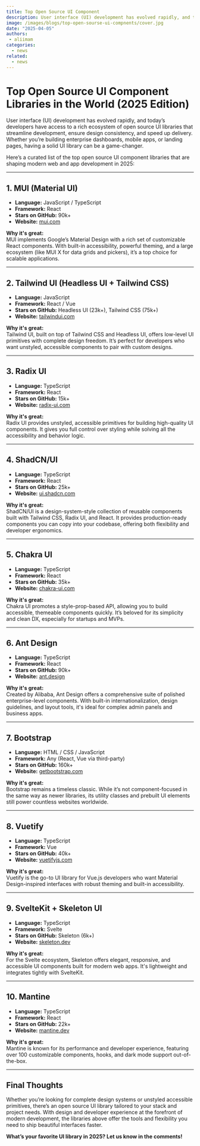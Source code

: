 ```yaml
---
title: Top Open Source UI Component
description: User interface (UI) development has evolved rapidly, and today’s developers have access to a rich ecosystem of open source UI libraries that streamline development, ensure design consistency, and speed up delivery. Whether you’re building enterprise dashboards, mobile apps, or landing pages, having a solid UI library can be a game-changer.
image: /images/blogs/top-open-sourse-ui-compnents/cover.jpg
date: "2025-04-05"
authors: 
 - aliimam 
categories:
  - news
related:
  - news
---
```


# Top Open Source UI Component Libraries in the World (2025 Edition)

User interface (UI) development has evolved rapidly, and today’s developers have access to a rich ecosystem of open source UI libraries that streamline development, ensure design consistency, and speed up delivery. Whether you’re building enterprise dashboards, mobile apps, or landing pages, having a solid UI library can be a game-changer.

Here’s a curated list of the top open source UI component libraries that are shaping modern web and app development in 2025:

---

## 1. MUI (Material UI)

- **Language:** JavaScript / TypeScript  
- **Framework:** React  
- **Stars on GitHub:** 90k+  
- **Website:** [mui.com](https://mui.com)

**Why it's great:**  
MUI implements Google’s Material Design with a rich set of customizable React components. With built-in accessibility, powerful theming, and a large ecosystem (like MUI X for data grids and pickers), it’s a top choice for scalable applications.

---

## 2. Tailwind UI (Headless UI + Tailwind CSS)

- **Language:** JavaScript  
- **Framework:** React / Vue  
- **Stars on GitHub:** Headless UI (23k+), Tailwind CSS (75k+)  
- **Website:** [tailwindui.com](https://tailwindui.com)

**Why it's great:**  
Tailwind UI, built on top of Tailwind CSS and Headless UI, offers low-level UI primitives with complete design freedom. It’s perfect for developers who want unstyled, accessible components to pair with custom designs.

---

## 3. Radix UI

- **Language:** TypeScript  
- **Framework:** React  
- **Stars on GitHub:** 15k+  
- **Website:** [radix-ui.com](https://www.radix-ui.com)

**Why it's great:**  
Radix UI provides unstyled, accessible primitives for building high-quality UI components. It gives you full control over styling while solving all the accessibility and behavior logic.

---

## 4. ShadCN/UI

- **Language:** TypeScript  
- **Framework:** React  
- **Stars on GitHub:** 25k+  
- **Website:** [ui.shadcn.com](https://ui.shadcn.com)

**Why it's great:**  
ShadCN/UI is a design-system-style collection of reusable components built with Tailwind CSS, Radix UI, and React. It provides production-ready components you can copy into your codebase, offering both flexibility and developer ergonomics.

---

## 5. Chakra UI

- **Language:** TypeScript  
- **Framework:** React  
- **Stars on GitHub:** 35k+  
- **Website:** [chakra-ui.com](https://chakra-ui.com)

**Why it's great:**  
Chakra UI promotes a style-prop-based API, allowing you to build accessible, themeable components quickly. It’s beloved for its simplicity and clean DX, especially for startups and MVPs.

---

## 6. Ant Design

- **Language:** TypeScript  
- **Framework:** React  
- **Stars on GitHub:** 90k+  
- **Website:** [ant.design](https://ant.design)

**Why it's great:**  
Created by Alibaba, Ant Design offers a comprehensive suite of polished enterprise-level components. With built-in internationalization, design guidelines, and layout tools, it's ideal for complex admin panels and business apps.

---

## 7. Bootstrap

- **Language:** HTML / CSS / JavaScript  
- **Framework:** Any (React, Vue via third-party)  
- **Stars on GitHub:** 160k+  
- **Website:** [getbootstrap.com](https://getbootstrap.com)

**Why it's great:**  
Bootstrap remains a timeless classic. While it’s not component-focused in the same way as newer libraries, its utility classes and prebuilt UI elements still power countless websites worldwide.

---

## 8. Vuetify

- **Language:** TypeScript  
- **Framework:** Vue  
- **Stars on GitHub:** 40k+  
- **Website:** [vuetifyjs.com](https://vuetifyjs.com)

**Why it's great:**  
Vuetify is the go-to UI library for Vue.js developers who want Material Design-inspired interfaces with robust theming and built-in accessibility.

---

## 9. SvelteKit + Skeleton UI

- **Language:** TypeScript  
- **Framework:** Svelte  
- **Stars on GitHub:** Skeleton (6k+)  
- **Website:** [skeleton.dev](https://www.skeleton.dev)

**Why it's great:**  
For the Svelte ecosystem, Skeleton offers elegant, responsive, and accessible UI components built for modern web apps. It's lightweight and integrates tightly with SvelteKit.

---

## 10. Mantine

- **Language:** TypeScript  
- **Framework:** React  
- **Stars on GitHub:** 22k+  
- **Website:** [mantine.dev](https://mantine.dev)

**Why it's great:**  
Mantine is known for its performance and developer experience, featuring over 100 customizable components, hooks, and dark mode support out-of-the-box.

---

## Final Thoughts

Whether you’re looking for complete design systems or unstyled accessible primitives, there’s an open source UI library tailored to your stack and project needs. With design and developer experience at the forefront of modern development, the libraries above offer the tools and flexibility you need to ship beautiful interfaces faster.

**What’s your favorite UI library in 2025? Let us know in the comments!**

